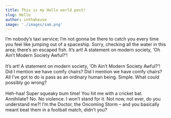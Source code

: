 ```yaml
---
title: This is my Hello world post!
slug: Hello
author: inthahouse
image: './images/sam.png'
---
```


<p>
  I’m nobody’s taxi service; I’m not gonna be there to catch you every time you
  feel like jumping out of a spaceship. Sorry, checking all the water in this
  area; there’s an escaped fish. It’s art! A statement on modern society, ‘Oh
  Ain’t Modern Society Awful?’!
  <br />
  <br />
  It’s art! A statement on modern society, ‘Oh Ain’t Modern Society Awful?’! Did
  I mention we have comfy chairs? Did I mention we have comfy chairs? All I’ve got
  to do is pass as an ordinary human being. Simple. What could possibly go wrong?
  <br />
  <br />
  Heh-haa! Super squeaky bum time! You hit me with a cricket bat. Annihilate?
  No. No violence. I won’t stand for it. Not now, not ever, do you understand
  me?! I’m the Doctor, the Oncoming Storm – and you basically meant beat them in
  a football match, didn’t you?
</p>
